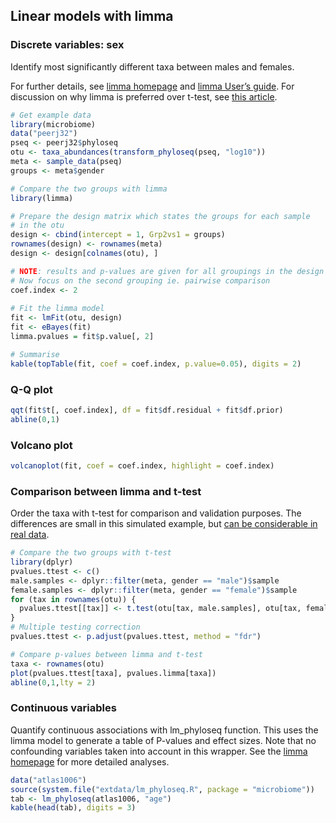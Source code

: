 ## Linear models with limma


### Discrete variables: sex

Identify most significantly different taxa between males and females.

For further details, see [limma
homepage](http://bioinf.wehi.edu.au/limma/) and [limma User's
guide](http://www.lcg.unam.mx/~lcollado/R/resources/limma-usersguide.pdf). For
discussion on why limma is preferred over t-test, see [this
article](http://www.plosone.org/article/info:doi/10.1371/journal.pone.0012336).

```r
# Get example data
library(microbiome)
data("peerj32")
pseq <- peerj32$phyloseq
otu <- taxa_abundances(transform_phyloseq(pseq, "log10"))
meta <- sample_data(pseq)
groups <- meta$gender

# Compare the two groups with limma
library(limma)

# Prepare the design matrix which states the groups for each sample
# in the otu
design <- cbind(intercept = 1, Grp2vs1 = groups)
rownames(design) <- rownames(meta)
design <- design[colnames(otu), ]

# NOTE: results and p-values are given for all groupings in the design matrix
# Now focus on the second grouping ie. pairwise comparison
coef.index <- 2
     
# Fit the limma model
fit <- lmFit(otu, design)
fit <- eBayes(fit)
limma.pvalues = fit$p.value[, 2]

# Summarise 
kable(topTable(fit, coef = coef.index, p.value=0.05), digits = 2)
```


### Q-Q plot


```r
qqt(fit$t[, coef.index], df = fit$df.residual + fit$df.prior)
abline(0,1)
```

### Volcano plot

```r
volcanoplot(fit, coef = coef.index, highlight = coef.index)
```



### Comparison between limma and t-test

Order the taxa with t-test for comparison and validation purposes. The
differences are small in this simulated example, but [can be
considerable in real
data](http://www.plosone.org/article/info:doi/10.1371/journal.pone.0012336).

```r
# Compare the two groups with t-test
library(dplyr)
pvalues.ttest <- c()
male.samples <- dplyr::filter(meta, gender == "male")$sample
female.samples <- dplyr::filter(meta, gender == "female")$sample
for (tax in rownames(otu)) {
  pvalues.ttest[[tax]] <- t.test(otu[tax, male.samples], otu[tax, female.samples])$p.value
}
# Multiple testing correction
pvalues.ttest <- p.adjust(pvalues.ttest, method = "fdr")

# Compare p-values between limma and t-test
taxa <- rownames(otu)
plot(pvalues.ttest[taxa], pvalues.limma[taxa])
abline(0,1,lty = 2)
```

### Continuous variables

Quantify continuous associations with lm_phyloseq function. This uses
the limma model to generate a table of P-values and effect sizes. Note
that no confounding variables taken into account in this wrapper. See
the [limma homepage](http://bioinf.wehi.edu.au/limma/) for more
detailed analyses.

```r
data("atlas1006")
source(system.file("extdata/lm_phyloseq.R", package = "microbiome"))
tab <- lm_phyloseq(atlas1006, "age")
kable(head(tab), digits = 3)
```


